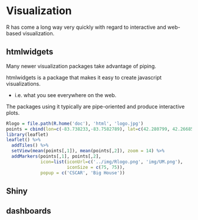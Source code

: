 

# Visualization

R has come a long way very quickly with regard to interactive and web-based visualization.

## htmlwidgets

Many newer visualization packages take advantage of piping.

<span class='pack'>htmlwidgets</span> is a package that makes it easy to create javascript visualizations.

- i.e. what you see everywhere on the web.

The packages using it typically are pipe-oriented and produce interactive plots.

```r
Rlogo = file.path(R.home('doc'), 'html', 'logo.jpg')
points = cbind(lon=c(-83.738233,-83.7582789), lat=c(42.280799, 42.2668577))
library(leaflet)
leaflet() %>% 
  addTiles() %>% 
  setView(mean(points[,1]), mean(points[,2]), zoom = 14) %>% 
  addMarkers(points[,1], points[,2], 
             icon=list(iconUrl=c('../img/Rlogo.png', 'img/UM.png'),
                       iconSize = c(75, 75)),
             popup = c('CSCAR', 'Big House'))
```



## Shiny
## dashboards
